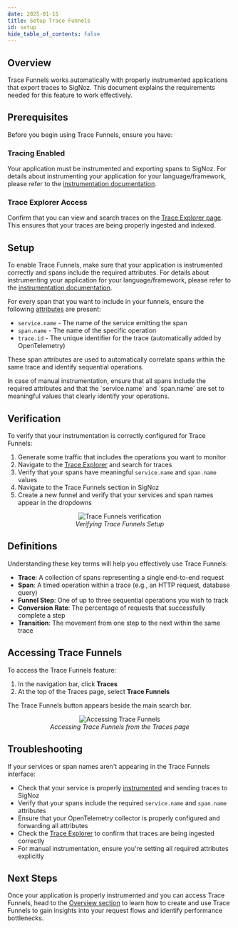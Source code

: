 ```yaml
---
date: 2025-01-15
title: Setup Trace Funnels
id: setup
hide_table_of_contents: false
---
```


## Overview

Trace Funnels works automatically with properly instrumented applications that export traces to SigNoz. This document explains the requirements needed for this feature to work effectively.

## Prerequisites

Before you begin using Trace Funnels, ensure you have:

### Tracing Enabled
Your application must be instrumented and exporting spans to SigNoz. For details about instrumenting your application for your language/framework, please refer to the [instrumentation documentation](https://signoz.io/docs/instrumentation/).

### Trace Explorer Access
Confirm that you can view and search traces on the [Trace Explorer page](/docs/userguide/traces). This ensures that your traces are being properly ingested and indexed.

## Setup

To enable Trace Funnels, make sure that your application is instrumented correctly and spans include the required attributes. For details about instrumenting your application for your language/framework, please refer to the [instrumentation documentation](https://signoz.io/docs/instrumentation/).

For every span that you want to include in your funnels, ensure the following [attributes](https://signoz.io/blog/opentelemetry-spans/#what-are-span-attributes) are present:

- `service.name` - The name of the service emitting the span
- `span.name` - The name of the specific operation
- `trace.id` - The unique identifier for the trace (automatically added by OpenTelemetry)

These span attributes are used to automatically correlate spans within the same trace and identify sequential operations.

<Admonition>
In case of manual instrumentation, ensure that all spans include the required attributes and that the `service.name` and `span.name` are set to meaningful values that clearly identify your operations.
</Admonition>

## Verification

To verify that your instrumentation is correctly configured for Trace Funnels:

1. Generate some traffic that includes the operations you want to monitor
2. Navigate to the [Trace Explorer](/docs/userguide/traces) and search for traces
3. Verify that your spans have meaningful `service.name` and `span.name` values
4. Navigate to the Trace Funnels section in SigNoz
5. Create a new funnel and verify that your services and span names appear in the dropdowns

<figure data-zoomable align='center'>
    <img src="/img/docs/trace-funnels/create_a_new_funnel_and_add_span_to_it.gif" alt="Trace Funnels verification"/>
    <figcaption><i>Verifying Trace Funnels Setup</i></figcaption>
</figure>

## Definitions

Understanding these key terms will help you effectively use Trace Funnels:

- **Trace**: A collection of spans representing a single end-to-end request
- **Span**: A timed operation within a trace (e.g., an HTTP request, database query)
- **Funnel Step**: One of up to three sequential operations you wish to track
- **Conversion Rate**: The percentage of requests that successfully complete a step
- **Transition**: The movement from one step to the next within the same trace

## Accessing Trace Funnels

To access the Trace Funnels feature:

1. In the navigation bar, click **Traces**
2. At the top of the Traces page, select **Trace Funnels**

The Trace Funnels button appears beside the main search bar.

<figure data-zoomable align='center'>
    <img src="/img/docs/trace-funnels/navigating_to_trace_funnels.gif" alt="Accessing Trace Funnels"/>
    <figcaption><i>Accessing Trace Funnels from the Traces page</i></figcaption>
</figure>

## Troubleshooting

If your services or span names aren't appearing in the Trace Funnels interface:

- Check that your service is properly [instrumented](https://signoz.io/docs/instrumentation/) and sending traces to SigNoz
- Verify that your spans include the required `service.name` and `span.name` attributes
- Ensure that your OpenTelemetry collector is properly configured and forwarding all attributes
- Check the [Trace Explorer](/docs/userguide/traces) to confirm that traces are being ingested correctly
- For manual instrumentation, ensure you're setting all required attributes explicitly

## Next Steps

Once your application is properly instrumented and you can access Trace Funnels, head to the [Overview section](/docs/trace-funnels/overview) to learn how to create and use Trace Funnels to gain insights into your request flows and identify performance bottlenecks. 